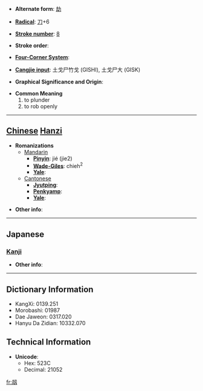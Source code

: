 * '''Alternate form''': [[劫]]

* '''[[Wiktionary:Chinese radical index| Radical]]''': [[Wiktionary:Chinese radical index 刀|刀]]+6

* '''[[Wiktionary:Chinese total strokes index|Stroke number]]''': [[Wiktionary:Chinese total strokes index 8|8]]

* '''Stroke order''': 

* '''[[Wiktionary:Chinese four corner index|Four-Corner System]]''': 

* '''[[Wiktionary:Chinese Cangjie index|Cangjie input]]''': 土戈尸竹戈 (GISHI), 土戈尸大 (GISK)

* '''Graphical Significance and Origin''': 

* '''Common Meaning'''
*#to plunder
*# to rob openly


----

== [[Chinese]] [[Hanzi]] ==

* '''Romanizations'''
** [[Mandarin]]
*** '''[[Pinyin]]''': jié (jie2)
*** '''[[Wade-Giles]]''': chieh<sup>2</sup>
*** '''[[Yale]]''': 
**[[Cantonese]]
***'''[[Jyutping]]''':
***'''[[Penkyamp]]''': 
***'''[[Yale]]''': 

* '''Other info''': 

----

==Japanese==
===[[Kanji]]===
{{kanji|on readings=[[きょう]] (kyō)|kun readings=}}

* '''Other info''':  

----

== Dictionary Information ==

* KangXi: 0139.251
* Morobashi: 01987
* Dae Jaweon: 0317.020
* Hanyu Da Zidian: 10332.070

== Technical Information ==

* '''Unicode''':
** Hex: 523C
** Decimal: 21052

[[fr:刼]]